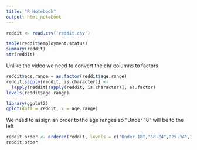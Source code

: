 ```yaml
---
title: "R Notebook"
output: html_notebook
---
```


```r
reddit <- read.csv('reddit.csv')

table(reddit$employment.status)
summary(reddit)
str(reddit)
```
Unlike the video we need to convert the chr columns to factors
```r
reddit$age.range = as.factor(reddit$age.range)
reddit[sapply(reddit, is.character)] <- 
  lapply(reddit[sapply(reddit, is.character)], as.factor)
levels(reddit$age.range)
```
```r
library(ggplot2)
qplot(data = reddit, x = age.range)
```
We need to assign an order to the age ranges so "Under 18" will be to the left

```r
reddit.order <- ordered(reddit, levels = c("Under 18","18-24","25-34","35-44","45-54","55-64","65 or Above","NA"))
reddit.order
```







